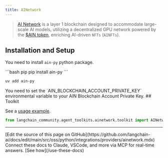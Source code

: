 ```yaml
---
title: AINetwork
---
```


>[AI Network](https://www.ainetwork.ai/build-on-ain) is a layer 1 blockchain designed to accommodate
> large-scale AI models, utilizing a decentralized GPU network powered by the
> [$AIN token](https://www.ainetwork.ai/token), enriching AI-driven `NFTs` (`AINFTs`).


## Installation and Setup

You need to install `ain-py` python package.

<CodeGroup>
```bash pip
pip install ain-py
```

```bash uv
uv add ain-py
```
</CodeGroup>
You need to set the `AIN_BLOCKCHAIN_ACCOUNT_PRIVATE_KEY` environmental variable to your AIN Blockchain Account Private Key.
## Toolkit

See a [usage example](/oss/python/integrations/tools/ainetwork).

```python
from langchain_community.agent_toolkits.ainetwork.toolkit import AINetworkToolkit
```

---

<Callout icon="pen-to-square" iconType="regular">
    [Edit the source of this page on GitHub](https://github.com/langchain-ai/docs/edit/main/src/oss/python/integrations/providers/ainetwork.mdx)
</Callout>
<Tip icon="terminal" iconType="regular">
    Connect these docs to Claude, VSCode, and more via MCP for    real-time answers. [See how](/use-these-docs)
</Tip>
